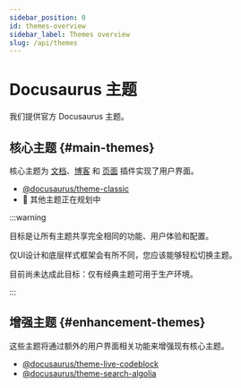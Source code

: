 ```yaml
---
sidebar_position: 0
id: themes-overview
sidebar_label: Themes overview
slug: /api/themes
---
```


# Docusaurus 主题

我们提供官方 Docusaurus 主题。

## 核心主题 {#main-themes}

核心主题为 [文档](../plugins/plugin-content-docs.mdx)、[博客](../plugins/plugin-content-blog.mdx) 和 [页面](../plugins/plugin-content-pages.mdx) 插件实现了用户界面。

- [@docusaurus/theme-classic](./theme-classic.mdx)
- 🚧 其他主题正在规划中

:::warning

目标是让所有主题共享完全相同的功能、用户体验和配置。

仅UI设计和底层样式框架会有所不同，您应该能够轻松切换主题。

目前尚未达成此目标：仅有经典主题可用于生产环境。

:::

## 增强主题 {#enhancement-themes}

这些主题将通过额外的用户界面相关功能来增强现有核心主题。

- [@docusaurus/theme-live-codeblock](./theme-live-codeblock.mdx)
- [@docusaurus/theme-search-algolia](./theme-search-algolia.mdx)